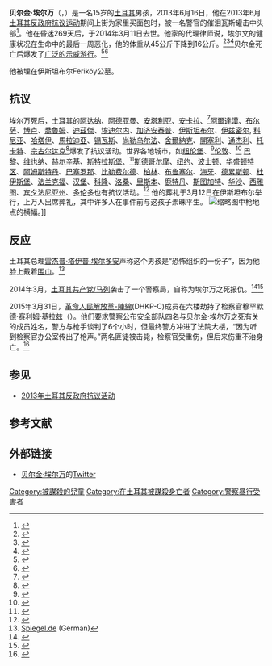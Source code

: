 {{Infobox person
| name                      = 贝尔金·埃尔万
| image                     =
| image_size                = 
| alt                       = 
| caption                   = 
| birth_date                = 1999年1月5日
| birth_place               = [[土耳其|土耳其]]
| death_date                = {{Death date and age|2014|3|11|1999|01|05}}
| death_place               = 土耳其[[伊斯坦布尔|伊斯坦布尔]]{{link-tr|Okmeydanı|Okmeydanı}}
| death_cause               = 由警察发射的催泪瓦斯罐击中头部
| resting_place             = 土耳其伊斯坦布尔{{link-tr|Feriköy公墓|Feriköy Cemetery}}
| nationality               = 土耳其人
| education                 = 
| alma_mater                = 
| occupation                = 
| organization              = 
| agent                     = 
| known_for                 = 
| notable_works             = 
| style                     = 
| title                     = 
| term                      = 
| party                     = 
| movement                  = 
| opponents                 = 
| religion                  = [[阿列维派|伊斯兰教阿列维派]]<ref>{{cite news|author1=Rasim Ozan Kutahyali|title=Is Turkey heading toward Alevi-Sunni clashes?|url=http://www.al-monitor.com/pulse/originals/2014/03/turkey-alevi-sunni-clash-erdogan-secular-media.html#|accessdate=1 April 2015|work=Al-Monitor|deadurl=yes|archiveurl=https://web.archive.org/web/20150402144858/http://www.al-monitor.com/pulse/originals/2014/03/turkey-alevi-sunni-clash-erdogan-secular-media.html|archivedate=2015年4月2日|df=}}</ref><ref>{{cite news|title=Police in Turkey break up protests marking death of teenager|url=http://www.dw.de/police-in-turkey-break-up-protests-marking-death-of-teenager/a-18308809|accessdate=1 April 2015|publisher=Deutsche Welle|date=11 March 2015|archive-date=2015-04-05|archive-url=https://web.archive.org/web/20150405152900/http://www.dw.de/police-in-turkey-break-up-protests-marking-death-of-teenager/a-18308809|dead-url=no}}</ref>
| criminal_charge           = <!-- Criminality parameters should be supported with citations from reliable sources -->
| criminal_penalty          = 
| criminal_status           = 
| parents                   = Gülsüm Elvan (母亲)<br />Sami Elvan (父亲)
| awards                    = 
| module                    = 
| module2                   = 
| module3                   = 
| module4                   = 
| module5                   = 
| module6                   = 
| website                   = 
| footnotes                 = 
| box_width                 = 
}}

'''贝尔金·埃尔万'''（{{lang-tr|Berkin Elvan}}，{{bd|1999年|1月5日|2014年|3月11日|catIdx=Elvan}}）是一名15岁的[[土耳其人|土耳其]]男孩，2013年6月16日，他在2013年6月[[2013年土耳其反政府抗议运动|土耳其反政府抗议运动]]期间上街为家里买面包时，被一名警官的催泪瓦斯罐击中头部<ref name="theguardian">{{Cite web|url=http://www.theguardian.com/world/2014/mar/12/funeral-turkish-boy-berkin-elvan-thousands-istanbul-streets-protests-tear-gas-canister|title=Funeral of Turkish boy Berkin Elvan brings thousands to Istanbul streets | World news | theguardian.com|accessdate=2014-03-30|publisher=theguardian.com|archive-date=2014-03-25|archive-url=https://web.archive.org/web/20140325063810/http://www.theguardian.com/world/2014/mar/12/funeral-turkish-boy-berkin-elvan-thousands-istanbul-streets-protests-tear-gas-canister|dead-url=no}}</ref>。他在昏迷269天后，于2014年3月11日去世。他家的代理律师说，埃尔文的健康状况在生命中的最后一周恶化，他的体重从45公斤下降到16公斤。<ref name="bbc">{{Cite web|url=http://www.bbc.com/news/world-europe-26537211|title=BBC News - Grief breaks out as Turkish boy dies in coma|accessdate=2014-03-12|publisher=bbc.com|archive-date=2014-03-12|archive-url=https://web.archive.org/web/20140312050301/http://www.bbc.com/news/world-europe-26537211|dead-url=no}}</ref><ref name="euronews">{{Cite web|url=http://www.euronews.com/2014/03/11/turkey-berkin-elvan-15-hurt-in-istanbul-clashes-dies-after-months-in-coma/|title=Turkey: Berkin Elvan, 15, hurt in Istanbul clashes, dies after months in coma | euronews,|accessdate=2014-03-12|publisher=euronews.com|archive-date=2014-03-11|archive-url=https://web.archive.org/web/20140311225756/http://www.euronews.com/2014/03/11/turkey-berkin-elvan-15-hurt-in-istanbul-clashes-dies-after-months-in-coma/|dead-url=no}}</ref><ref name="hurriyetdailynews">{{Cite web|url=http://www.hurriyetdailynews.com/15-year-old-gezi-victim-berkin-elvan-dies-after-269-days-in-coma-.aspx?pageID=238&nID=63429&NewsCatID=341|title=15-year-old Gezi victim Berkin Elvan dies after 269 days in coma  - LOCAL|accessdate=2014-03-12|publisher=hurriyetdailynews.com|archive-date=2014-03-12|archive-url=https://web.archive.org/web/20140312020506/http://www.hurriyetdailynews.com/15-year-old-gezi-victim-berkin-elvan-dies-after-269-days-in-coma-.aspx?pageID=238&nID=63429&NewsCatID=341|dead-url=no}}</ref>贝尔金死亡后爆发了[[2013年土耳其反政府抗议运动|广泛的示威游行]]。<ref name="bbc2">{{Cite web|url=http://www.bbc.com/news/world-europe-26526198|title=BBC News - Turkey clashes after boy hurt at Istanbul protest dies|accessdate=2014-03-12|publisher=bbc.com|archive-date=2015-10-24|archive-url=https://web.archive.org/web/20151024162014/http://www.bbc.com/news/world-europe-26526198|dead-url=no}}</ref><ref>{{Cite news|url=http://www.theguardian.com/world/2014/mar/12/funeral-turkish-boy-berkin-elvan-thousands-istanbul-streets-protests-tear-gas-canister|title=Funeral of Turkish boy Berkin Elvan brings thousands to Istanbul streets|accessdate=12 March 2016|archive-date=2016-07-23|archive-url=https://web.archive.org/web/20160723130653/https://www.theguardian.com/world/2014/mar/12/funeral-turkish-boy-berkin-elvan-thousands-istanbul-streets-protests-tear-gas-canister|dead-url=no}}</ref>

他被埋在伊斯坦布尔Feriköy公墓。

== 抗议 ==
埃尔万死后，土耳其的[[阿达纳|阿达纳]]、[[阿德亚曼|阿德亚曼]]、[[安塔利亚|安塔利亚]]、[[安卡拉|安卡拉]]、<ref>{{Cite web|url=http://www.cnnturk.com/haber/turkiye/-ankarada-berkin-elvan-protestolari|title=Harsh intervention by the police to the "Berkin" protests in Ankara and İzmir|accessdate=14 March 2014|date=12 March 2014|publisher=CNNTURK|archive-date=2014-03-15|archive-url=https://web.archive.org/web/20140315034845/http://www.cnnturk.com/haber/turkiye/-ankarada-berkin-elvan-protestolari|dead-url=no}}</ref>[[阿爾達漢|阿爾達漢]]、[[布尔萨|布尔萨]]、[[博盧_(土耳其)|博卢]]、[[喬魯姆|喬魯姆]]、[[迪茲傑|迪茲傑]]、[[埃迪爾內|埃迪尔内]]、[[加濟安泰普|加济安泰普]]、[[伊斯坦堡|伊斯坦布尔]]、[[伊兹密尔|伊兹密尔]], [[科尼亞_(土耳其)|科尼亚]]、[[哈塔伊省|哈塔伊]]、[[馬拉蒂亞|馬拉迪亞]]、[[錫瓦斯|锡瓦斯]]、[[尚勒烏爾法|尚勒乌尔法]]、[[舍爾納克|舍爾納克]]、[[開塞利|開塞利]]、[[通杰利省|通杰利]]、[[托卡特|托卡特]]、[[宗古爾達克|宗古尔达克]]<ref>{{Cite web|url=http://www.radikal.com.tr/turkiye/turkiye_genelinde_berkin_elvan_eylemi-1180924|title="Berkin Elvan" protests throughout Turkey|accessdate=14 March 2014|date=12 March 2014|publisher=Radikal|archive-date=2014-10-21|archive-url=https://web.archive.org/web/20141021194929/http://www.radikal.com.tr/turkiye/turkiye_genelinde_berkin_elvan_eylemi-1180924|dead-url=no}}</ref>爆发了抗议活动。世界各地城市，如[[纽伦堡|纽伦堡]]、<ref>{{Cite web|url=http://www.dw.de/almanyada-berkin-elvan-protestosu/a-17496353|title="Berkin Elvan" protests in Germany|accessdate=14 March 2014|date=14 March 2014|publisher=DW|archive-date=2015-03-15|archive-url=https://web.archive.org/web/20150315232512/http://www.dw.de/almanyada-berkin-elvan-protestosu/a-17496353|dead-url=no}}</ref>[[伦敦|伦敦]]、<ref>{{Cite web|url=http://www.londragazete.com/?p=9413|title=Berkin Elvan protests in London|accessdate=14 March 2014|date=12 March 2014|publisher=Londra Gazete|archive-date=2014-03-15|archive-url=https://web.archive.org/web/20140315011817/http://www.londragazete.com/?p=9413|dead-url=no}}</ref> [[巴黎|巴黎]]、[[維也納|维也纳]]、[[赫尔辛基|赫尔辛基]]、[[斯特拉斯堡|斯特拉斯堡]]、<ref>{{Cite web|url=http://haber.sol.org.tr/dunyadan/berkin-elvan-icin-avrupa-da-sokaktaydi-haberi-89211|title=Europe was in the streets for Belkin Elvan!|accessdate=14 March 2014|date=11 March 2014|publisher=Portal SOL|archive-date=2016-03-03|archive-url=https://web.archive.org/web/20160303225736/http://haber.sol.org.tr/dunyadan/berkin-elvan-icin-avrupa-da-sokaktaydi-haberi-89211|dead-url=no}}</ref>[[斯德哥尔摩|斯德哥尔摩]]、[[纽约州|纽约]]、[[波士顿|波士顿]]、[[华盛顿特区|华盛顿特区]]、[[阿姆斯特丹|阿姆斯特丹]]、[[巴塞罗那|巴塞罗那]]、[[比勒费尔德|比勒费尔德]]、[[柏林|柏林]]、[[布鲁塞尔-首都大区|布鲁塞尔]]、[[海牙|海牙]]、[[德累斯顿|德累斯顿]]、[[杜伊斯堡|杜伊斯堡]]、[[美茵河畔法蘭克福|法兰克福]]、[[汉堡|汉堡]]、[[科隆|科隆]]、[[洛桑|洛桑]]、[[里斯本|里斯本]]、[[鹿特丹|鹿特丹]]、[[斯图加特|斯图加特]]、[[华沙|华沙]]、[[西雅圖|西雅图]]、[[宾夕法尼亚州|宾夕法尼亚州]]、[[多伦多|多伦多]]也有抗议活动。<ref>{{Cite web|url=http://www.hurriyet.com.tr/dunya/25989496.asp|title=Berkin Elvan protests around the world|accessdate=14 March 2014|date=13 March 2014|publisher=Hürriyet|archive-date=2015-09-24|archive-url=https://web.archive.org/web/20150924042107/http://www.hurriyet.com.tr/dunya/25989496.asp|dead-url=no}}</ref> 他的葬礼于3月12日在伊斯坦布尔举行，上万人出席葬礼，其中许多人在事件前与这孩子素昧平生。
[[File:Berkin-Alexis.jpg|缩略图]]中枪地点的横幅。]]

== 反应 ==
土耳其总理[[雷杰普·塔伊普·埃尔多安|雷杰普·塔伊普·埃尔多安]]声称这个男孩是“恐怖组织的一份子”，因为他脸上戴着[[围巾|围巾]]。<ref>[http://www.spiegel.de/politik/ausland/tuerkei-erdogan-nennt-toten-15-jaehrigen-berkin-elvan-terrorist-a-958758.html Spiegel.de] {{WebCite|url=https://www.webcitation.org/6OCumcaV9?url=http://www.spiegel.de/politik/ausland/tuerkei-erdogan-nennt-toten-15-jaehrigen-berkin-elvan-terrorist-a-958758.html |date=20140320052328 |dateformat=iso }} (German)</ref>

2014年3月，[[土耳其共产党/马列|土耳其共产党/马列]]袭击了一个警察局，自称为埃尔万之死报仇。<ref>{{Cite web |url=http://www.bestanuce1.com/haber/91388/tikkodan-berkin-elvan-icin-misilleme-eylemi |title=TİKKO’dan Berkin Elvan için misilleme eylemi |access-date=2016-09-03 |archive-date=2015-01-09 |archive-url=https://web.archive.org/web/20150109052514/http://www.bestanuce1.com/haber/91388/tikkodan-berkin-elvan-icin-misilleme-eylemi |dead-url=no }}</ref><ref>{{Cite web |url=http://www.ozgurgelecek.net/manset-haberler/9016-gerilladan-berkin-elvan-icin-misilleme-eylemi.html |title=Gerilladan Berkin Elvan için misilleme eylemi |accessdate=2016-09-03 |archive-date=2014-10-12 |archive-url=https://web.archive.org/web/20141012191152/http://www.ozgurgelecek.net/manset-haberler/9016-gerilladan-berkin-elvan-icin-misilleme-eylemi.html |dead-url=yes }}</ref>

2015年3月31日，[[革命人民解放黨-陣線|革命人民解放黨-陣線]](DHKP-C)成员在{{link-en|伊斯坦布尔恰拉扬司法宫|Istanbul Çağlayan Justice Palace}}六楼劫持了检察官穆罕默德·赛利姆·基拉兹（{{lang|tr|Mehmet Selim Kiraz}}）。他们要求警察公布安全部队四名与贝尔金·埃尔万之死有关的成员姓名，警方与枪手谈判了6个小时，但最终警方冲进了法院大楼，“因为听到检察官办公室传出了枪声。”两名匪徒被击毙，检察官受重伤，但后来伤重不治身亡。<ref>{{Cite web |url=http://www.bbc.com/news/world-europe-32129012 |title=Bloody end to Turkey prosecutor hostage crisis |accessdate=2016-09-03 |archive-date=2016-07-22 |archive-url=https://web.archive.org/web/20160722214302/http://www.bbc.com/news/world-europe-32129012 |dead-url=no }}</ref>

== 参见 ==
* [[2013年土耳其反政府抗议运动|2013年土耳其反政府抗议活动]]

== 参考文献 ==
{{Reflist|2}}

== 外部链接 ==
* [https://twitter.com/Berkin_Elvan 贝尔金·埃尔万]{{Wayback|url=https://twitter.com/Berkin_Elvan |date=20160917113729 }}<span>的</span>[[Twitter|Twitter]]{{tr}}
{{commons|Category:Berkin_Elvan}}

[[Category:被謀殺的兒童|Category:被謀殺的兒童]]
[[Category:在土耳其被謀殺身亡者|Category:在土耳其被謀殺身亡者]]
[[Category:警察暴行受害者|Category:警察暴行受害者]]